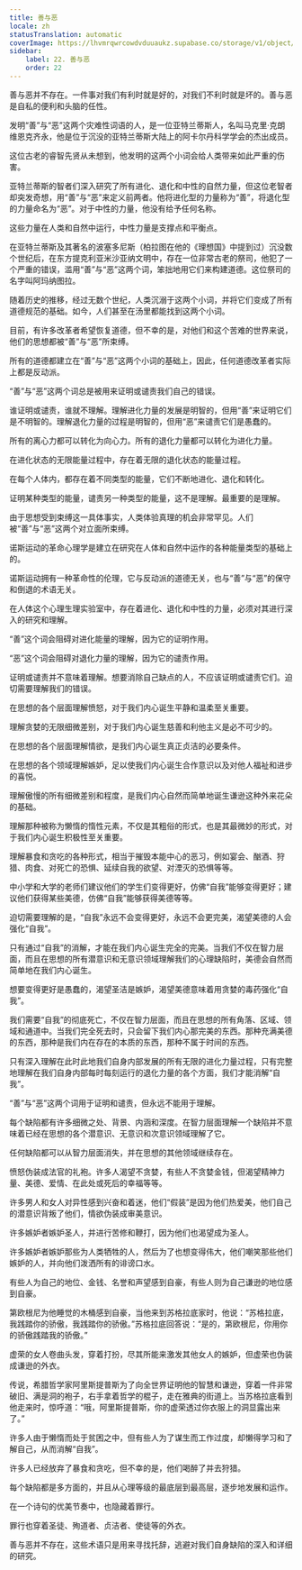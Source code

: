 ```yaml
---
title: 善与恶
locale: zh
statusTranslation: automatic
coverImage: https://lhvmrqwrcowdvduuaukz.supabase.co/storage/v1/object/public/strapi-uploads/small_cover-educacion-fundamental.webp-2d51a7828a2b1309555be27f7e2a61a0.webp
sidebar:
    label: 22. 善与恶
    order: 22
---
```

善与恶并不存在。一件事对我们有利时就是好的，对我们不利时就是坏的。善与恶是自私的便利和头脑的任性。

发明“善”与“恶”这两个灾难性词语的人，是一位亚特兰蒂斯人，名叫马克里·克朗维恩克齐永，他是位于沉没的亚特兰蒂斯大陆上的阿卡尔丹科学学会的杰出成员。

这位古老的睿智先贤从未想到，他发明的这两个小词会给人类带来如此严重的伤害。

亚特兰蒂斯的智者们深入研究了所有进化、退化和中性的自然力量，但这位老智者却突发奇想，用“善”与“恶”来定义前两者。他将进化型的力量称为“善”，将退化型的力量命名为“恶”。对于中性的力量，他没有给予任何名称。

这些力量在人类和自然中运行，中性力量是支撑点和平衡点。

在亚特兰蒂斯及其著名的波塞多尼斯（柏拉图在他的《理想国》中提到过）沉没数个世纪后，在东方提克利亚米沙亚纳文明中，存在一位非常古老的祭司，他犯了一个严重的错误，滥用“善”与“恶”这两个词，笨拙地用它们来构建道德。这位祭司的名字叫阿玛纳图拉。

随着历史的推移，经过无数个世纪，人类沉溺于这两个小词，并将它们变成了所有道德规范的基础。如今，人们甚至在汤里都能找到这两个小词。

目前，有许多改革者希望恢复道德，但不幸的是，对他们和这个苦难的世界来说，他们的思想都被“善”与“恶”所束缚。

所有的道德都建立在“善”与“恶”这两个小词的基础上，因此，任何道德改革者实际上都是反动派。

“善”与“恶”这两个词总是被用来证明或谴责我们自己的错误。

谁证明或谴责，谁就不理解。理解进化力量的发展是明智的，但用“善”来证明它们是不明智的。理解退化力量的过程是明智的，但用“恶”来谴责它们是愚蠢的。

所有的离心力都可以转化为向心力。所有的退化力量都可以转化为进化力量。

在进化状态的无限能量过程中，存在着无限的退化状态的能量过程。

在每个人体内，都存在着不同类型的能量，它们不断地进化、退化和转化。

证明某种类型的能量，谴责另一种类型的能量，这不是理解。最重要的是理解。

由于思想受到束缚这一具体事实，人类体验真理的机会非常罕见。人们被“善”与“恶”这两个对立面所束缚。

诺斯运动的革命心理学是建立在研究在人体和自然中运作的各种能量类型的基础上的。

诺斯运动拥有一种革命性的伦理，它与反动派的道德无关，也与“善”与“恶”的保守和倒退的术语无关。

在人体这个心理生理实验室中，存在着进化、退化和中性的力量，必须对其进行深入的研究和理解。

“善”这个词会阻碍对进化能量的理解，因为它的证明作用。

“恶”这个词会阻碍对退化力量的理解，因为它的谴责作用。

证明或谴责并不意味着理解。想要消除自己缺点的人，不应该证明或谴责它们。迫切需要理解我们的错误。

在思想的各个层面理解愤怒，对于我们内心诞生平静和温柔至关重要。

理解贪婪的无限细微差别，对于我们内心诞生慈善和利他主义是必不可少的。

在思想的各个层面理解情欲，是我们内心诞生真正贞洁的必要条件。

在思想的各个领域理解嫉妒，足以使我们内心诞生合作意识以及对他人福祉和进步的喜悦。

理解傲慢的所有细微差别和程度，是我们内心自然而简单地诞生谦逊这种外来花朵的基础。

理解那种被称为懒惰的惰性元素，不仅是其粗俗的形式，也是其最微妙的形式，对于我们内心诞生积极性至关重要。

理解暴食和贪吃的各种形式，相当于摧毁本能中心的恶习，例如宴会、酗酒、狩猎、肉食、对死亡的恐惧、延续自我的欲望、对湮灭的恐惧等等。

中小学和大学的老师们建议他们的学生们变得更好，仿佛“自我”能够变得更好；建议他们获得某些美德，仿佛“自我”能够获得美德等等。

迫切需要理解的是，“自我”永远不会变得更好，永远不会更完美，渴望美德的人会强化“自我”。

只有通过“自我”的消解，才能在我们内心诞生完全的完美。当我们不仅在智力层面，而且在思想的所有潜意识和无意识领域理解我们的心理缺陷时，美德会自然而简单地在我们内心诞生。

想要变得更好是愚蠢的，渴望圣洁是嫉妒，渴望美德意味着用贪婪的毒药强化“自我”。

我们需要“自我”的彻底死亡，不仅在智力层面，而且在思想的所有角落、区域、领域和通道中。当我们完全死去时，只会留下我们内心那完美的东西。那种充满美德的东西，那种是我们内在存在的本质的东西，那种不属于时间的东西。

只有深入理解在此时此地我们自身内部发展的所有无限的进化力量过程，只有完整地理解在我们自身内部每时每刻运行的退化力量的各个方面，我们才能消解“自我”。

“善”与“恶”这两个词用于证明和谴责，但永远不能用于理解。

每个缺陷都有许多细微之处、背景、内涵和深度。在智力层面理解一个缺陷并不意味着已经在思想的各个潜意识、无意识和次意识领域理解了它。

任何缺陷都可以从智力层面消失，并在思想的其他领域继续存在。

愤怒伪装成法官的礼袍。许多人渴望不贪婪，有些人不贪婪金钱，但渴望精神力量、美德、爱情、在此处或死后的幸福等等。

许多男人和女人对异性感到兴奋和着迷，他们“假装”是因为他们热爱美，他们自己的潜意识背叛了他们，情欲伪装成审美意识。

许多嫉妒者嫉妒圣人，并进行苦修和鞭打，因为他们也渴望成为圣人。

许多嫉妒者嫉妒那些为人类牺牲的人，然后为了也想变得伟大，他们嘲笑那些他们嫉妒的人，并向他们泼洒所有的诽谤口水。

有些人为自己的地位、金钱、名誉和声望感到自豪，有些人则为自己谦逊的地位感到自豪。

第欧根尼为他睡觉的木桶感到自豪，当他来到苏格拉底家时，他说：“苏格拉底，我践踏你的骄傲，我践踏你的骄傲。”苏格拉底回答说：“是的，第欧根尼，你用你的骄傲践踏我的骄傲。”

虚荣的女人卷曲头发，穿着打扮，尽其所能来激发其他女人的嫉妒，但虚荣也伪装成谦逊的外衣。

传说，希腊哲学家阿里斯提普斯为了向全世界证明他的智慧和谦逊，穿着一件非常破旧、满是洞的袍子，右手拿着哲学的棍子，走在雅典的街道上。当苏格拉底看到他走来时，惊呼道：“哦，阿里斯提普斯，你的虚荣透过你衣服上的洞显露出来了。”

许多人由于懒惰而处于贫困之中，但有些人为了谋生而工作过度，却懒得学习和了解自己，从而消解“自我”。

许多人已经放弃了暴食和贪吃，但不幸的是，他们喝醉了并去狩猎。

每个缺陷都是多方面的，并且从心理等级的最底层到最高层，逐步地发展和运作。

在一个诗句的优美节奏中，也隐藏着罪行。

罪行也穿着圣徒、殉道者、贞洁者、使徒等的外衣。

善与恶并不存在，这些术语只是用来寻找托辞，逃避对我们自身缺陷的深入和详细的研究。
